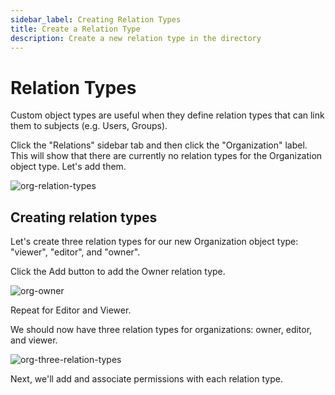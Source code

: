 ```yaml
---
sidebar_label: Creating Relation Types
title: Create a Relation Type
description: Create a new relation type in the directory
---
```


# Relation Types

Custom object types are useful when they define relation types that can link them to subjects (e.g. Users, Groups).

Click the "Relations" sidebar tab and then click the "Organization" label. This will show that there are currently no relation types for the Organization object type. Let's add them.

![org-relation-types](/org-relation-types.png)

## Creating relation types

Let's create three relation types for our new Organization object type: "viewer", "editor", and "owner".

Click the Add button to add the Owner relation type. 

![org-owner](/org-owner.png)

Repeat for Editor and Viewer.

We should now have three relation types for organizations: owner, editor, and viewer.

![org-three-relation-types](/org-three-relation-types.png)

Next, we'll add and associate permissions with each relation type.

